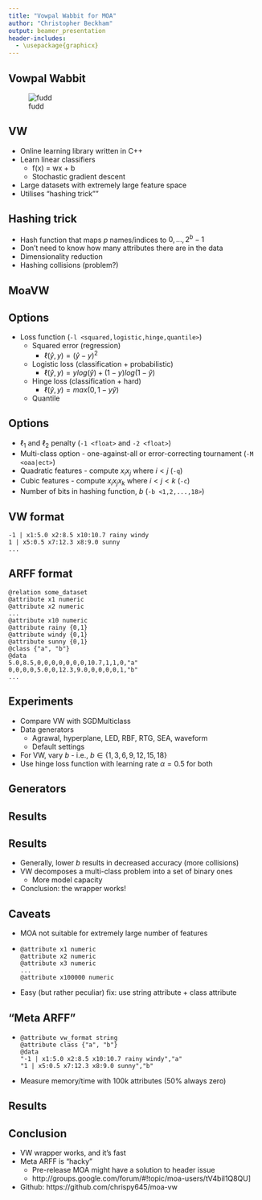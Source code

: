 ```yaml
---
title: "Vowpal Wabbit for MOA"
author: "Christopher Beckham"
output: beamer_presentation
header-includes:
  - \usepackage{graphicx}
---
```


## Vowpal Wabbit

![fudd](fudd.jpg)

## VW

* Online learning library written in C++
* Learn linear classifiers
    * f(x) = wx + b
    * Stochastic gradient descent
* Large datasets with extremely large feature space
* Utilises "hashing trick""

## Hashing trick

* Hash function that maps $p$ names/indices to $0, \dots, 2^{b}-1$
* Don't need to know how many attributes there are in the data
* Dimensionality reduction
* Hashing collisions (problem?)

## MoaVW

\begin{center}
\includegraphics{../images/gui}
\end{center}

## Options

* Loss function (`-l <squared,logistic,hinge,quantile>`)
    * Squared error (regression)
        * $\ell(\hat{y},y) = (\hat{y} - y)^2$
    * Logistic loss (classification + probabilistic)
        * $\ell(\hat{y},y) = y log(\hat{y}) + (1-y) log(1 - \hat{y})$
    * Hinge loss (classification + hard)
        * $\ell(\hat{y},y) = max(0, 1 - y\hat{y})$
    * Quantile
    
## Options

* $\ell_{1}$ and $\ell_{2}$ penalty (`-1 <float>` and `-2 <float>`)
* Multi-class option - one-against-all or error-correcting tournament (`-M <oaa|ect>`)
* Quadratic features - compute $x_{i}x_{j}$ where $i < j$ (`-q`)
* Cubic features - compute $x_{i}x_{j}x_{k}$ where $i < j < k$ (`-c`)
* Number of bits in hashing function, $b$ (`-b <1,2,...,18>`)

## VW format

```
-1 | x1:5.0 x2:8.5 x10:10.7 rainy windy
1 | x5:0.5 x7:12.3 x8:9.0 sunny
...
```

## ARFF format

```
@relation some_dataset
@attribute x1 numeric
@attribute x2 numeric
...
@attribute x10 numeric
@attribute rainy {0,1}
@attribute windy {0,1}
@attribute sunny {0,1}
@class {"a", "b"}
@data
5.0,8.5,0,0,0,0,0,0,0,10.7,1,1,0,"a"
0,0,0,0,5.0,0,12.3,9.0,0,0,0,0,1,"b"
...
```

## Experiments

* Compare VW with SGDMulticlass
* Data generators
    * Agrawal, hyperplane, LED, RBF, RTG, SEA, waveform
    * Default settings
* For VW, vary $b$ - i.e., $b \in \{1, 3, 6, 9, 12, 15, 18\}$
* Use hinge loss function with learning rate $\alpha = 0.5$ for both

## Generators

\begin{table}[H]
\centering
\label{tab:generators}
\begin{tabular}{|c|c|c|c|}
\hline
 Dataset & \# numeric & \# nominal & \# classes \\ \hline
 Agrawal & 6 & 4 & 2 \\ \hline
 Hyperplane & 10 & 1 & 2 \\ \hline
 LED & 0 & 25 & 10 \\ \hline
 RandomRBF & 10 & 1 & 2 \\ \hline
 RandomTree & 5 & 6 & 2 \\ \hline
 SEA & 3 & 1 & 2 \\ \hline
 STAGGER & 0 & 4 & 2 \\ \hline
 Waveform & 21 & 1 & 3 \\ \hline
\end{tabular}
\end{table}

## Results

\centering
\includegraphics[page=2]{/Users/cjb60/Dropbox/comp523/assignment2/plots-neat.pdf}

## Results

* Generally, lower $b$ results in decreased accuracy (more collisions)
* VW decomposes a multi-class problem into a set of binary ones
    * More model capacity
* Conclusion: the wrapper works!

## Caveats

* MOA not suitable for extremely large number of features

* ```
@attribute x1 numeric
@attribute x2 numeric
@attribute x3 numeric
...
@attribute x100000 numeric
```

* Easy (but rather peculiar) fix: use string attribute + class attribute

## "Meta ARFF"

* ```
@attribute vw_format string
@attribute class {"a", "b"}
@data
"-1 | x1:5.0 x2:8.5 x10:10.7 rainy windy","a"
"1 | x5:0.5 x7:12.3 x8:9.0 sunny","b"
```
* Measure memory/time with 100k attributes (50% always zero)

## Results

\includegraphics{/Users/cjb60/Dropbox/comp523/assignment2/mem-and-time.pdf}

## Conclusion

* VW wrapper works, and it's fast
* Meta ARFF is "hacky"
    * Pre-release MOA might have a solution to header issue
    * http://groups.google.com/forum/#!topic/moa-users/tV4biI1Q8QU]
* Github: https://github.com/chrispy645/moa-vw